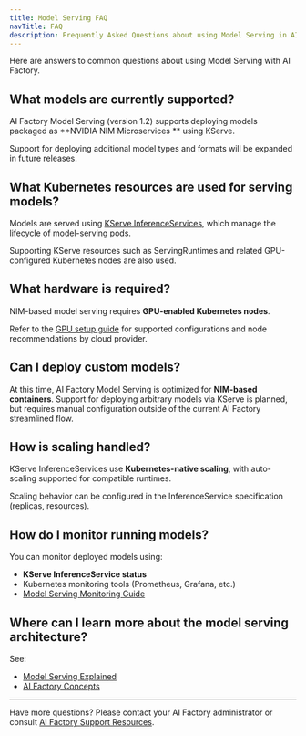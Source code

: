 ```yaml
---
title: Model Serving FAQ
navTitle: FAQ
description: Frequently Asked Questions about using Model Serving in AI Factory with KServe.
---
```


Here are answers to common questions about using Model Serving with AI Factory.

## What models are currently supported?

AI Factory Model Serving (version 1.2) supports deploying models packaged as **NVIDIA NIM Microservices ** using KServe.

Support for deploying additional model types and formats will be expanded in future releases.

## What Kubernetes resources are used for serving models?

Models are served using [KServe InferenceServices](https://kserve.github.io/website/), which manage the lifecycle of model-serving pods.

Supporting KServe resources such as ServingRuntimes and related GPU-configured Kubernetes nodes are also used.

## What hardware is required?

NIM-based model serving requires **GPU-enabled Kubernetes nodes**.

Refer to the [GPU setup guide](../model-serving/update-gpu-resources) for supported configurations and node recommendations by cloud provider.

## Can I deploy custom models?

At this time, AI Factory Model Serving is optimized for **NIM-based containers**. Support for deploying arbitrary models via KServe is planned, but requires manual configuration outside of the current AI Factory streamlined flow.

## How is scaling handled?

KServe InferenceServices use **Kubernetes-native scaling**, with auto-scaling supported for compatible runtimes.

Scaling behavior can be configured in the InferenceService specification (replicas, resources).

## How do I monitor running models?

You can monitor deployed models using:

-   **KServe InferenceService status**
-   Kubernetes monitoring tools (Prometheus, Grafana, etc.)
-   [Model Serving Monitoring Guide](./monitor-inferenceservice)

## Where can I learn more about the model serving architecture?

See:

-   [Model Serving Explained](/edb-postgres-ai/latest/ai-factory/learn/explained/model-serving-explained/)
-   [AI Factory Concepts](/edb-postgres-ai/latest/ai-factory/learn/explained/ai-factory-concepts/#model-serving-and-inference)

* * *

Have more questions? Please contact your AI Factory administrator or consult [AI Factory Support Resources](../..).
